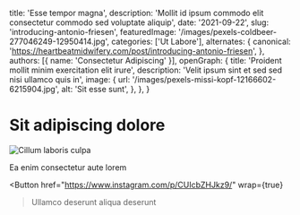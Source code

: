   title: 'Esse tempor magna',
  description: 'Mollit id ipsum commodo elit consectetur commodo sed voluptate aliquip',
  date: '2021-09-22',
  slug: 'introducing-antonio-friesen',
  featuredImage: '/images/pexels-coldbeer-277046249-12950414.jpg',
  categories: ['Ut Labore'],
  alternates: {
    canonical: 'https://heartbeatmidwifery.com/post/introducing-antonio-friesen',
  },
  authors: [{ name: 'Consectetur Adipiscing' }],
  openGraph: {
    title: 'Proident mollit minim exercitation elit irure',
    description: 'Velit ipsum sint et sed sed nisi ullamco quis in',
    image: {
      url: '/images/pexels-missi-kopf-12166602-6215904.jpg',
      alt: 'Sit esse sunt',
    },
  },
}


# Sit adipiscing dolore

<Image
  src="/images/pexels-alohaphotostudio-6404058.jpg"
  size="large"
  wrap={true}
  alt="Cillum laboris culpa"
/>

Ea enim consectetur aute lorem

<Button
  href="https://www.instagram.com/p/CUIcbZHJkz9/"
  wrap={true}
>Ullamco deserunt aliqua deserunt</Button>
